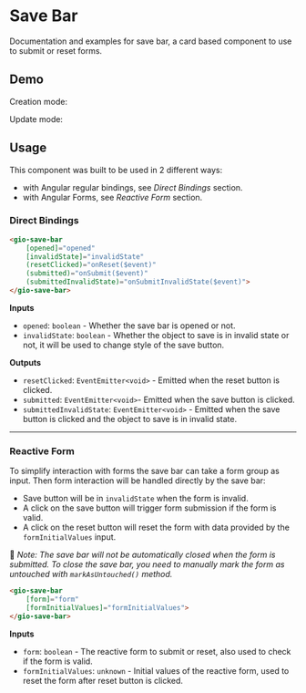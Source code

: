 
<Meta of={ReadmeStories} />

# Save Bar

Documentation and examples for save bar, a card based component to use to submit or reset forms.

## Demo

Creation mode:

<Story of={ReadmeStories.SimpleUsageInCreationMode} />

Update mode:

<Story of={ReadmeStories.SimpleUsageInUpdateMode} />

## Usage

This component was built to be used in 2 different ways:

* with Angular regular bindings, see *Direct Bindings* section.
* with Angular Forms, see *Reactive Form* section.

### Direct Bindings

```html
<gio-save-bar
    [opened]="opened"
    [invalidState]="invalidState"
    (resetClicked)="onReset($event)"
    (submitted)="onSubmit($event)"
    (submittedInvalidState)="onSubmitInvalidState($event)">
</gio-save-bar>
```

**Inputs**

* `opened`: `boolean` - Whether the save bar is opened or not.
* `invalidState`: `boolean` - Whether the object to save is in invalid state or not, it will be used to change style of the save button.

**Outputs**

* `resetClicked`: `EventEmitter<void>` - Emitted when the reset button is clicked.
* `submitted`: `EventEmitter<void>`- Emitted when the save button is clicked.
* `submittedInvalidState`: `EventEmitter<void>` - Emitted when the save button is clicked and the object to save is in invalid state.

***

### Reactive Form

To simplify interaction with forms the save bar can take a form group as input.
Then form interaction will be handled directly by the save bar:

* Save button will be in `invalidState` when the form is invalid.
* A click on the save button will trigger form submission if the form is valid.
* A click on the reset button will reset the form with data provided by the `formInitialValues` input.

🚨 *Note: The save bar will not be automatically closed when the form is submitted. To close the save bar, you need to manually mark the form as untouched with `markAsUntouched()` method.*

```html
<gio-save-bar
    [form]="form"
    [formInitialValues]="formInitialValues">
</gio-save-bar>
```

**Inputs**

* `form`: `boolean` - The reactive form to submit or reset, also used to check if the form is valid.
* `formInitialValues`: `unknown` - Initial values of the reactive form, used to reset the form after reset button is clicked.

